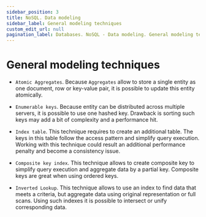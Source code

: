 ```yaml
---
sidebar_position: 3
title: NoSQL. Data modeling
sidebar_label: General modeling techniques
custom_edit_url: null
pagination_label: Databases. NoSQL - Data modeling. General modeling techniques
---
```


# General modeling techniques

- ```Atomic Aggregates```.
Because ```Aggregates``` allow to store a single entity as one document, row or key-value pair, it is possible to update this entity atomically.<br />

- ```Enumerable keys```.
Because entity can be distributed across multiple servers, it is possible to use one hashed key.
Drawback is sorting such keys may add a bit of complexity and a performance hit. <br />

- ```Index table```.
This technique requires to create an additional table.
The keys in this table follow the access pattern and simplify query execution.
Working with this technique could result an additional performance penalty and become a consistency issue. <br />

- ```Composite key index```.
This technique allows to create composite key to simplify query execution and aggregate data by a partial key.
Composite keys are great when using ordered keys. <br />

- ```Inverted Lookup```.
This technique allows to use an index to find data that meets a criteria, but aggregate data using original representation or full scans.
Using such indexes it is possible to intersect or unify corresponding data. <br />
